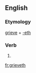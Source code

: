==English==

===Etymology===
[[grieve]] + [[-eth]]

===Verb===
{{head|en|verb form}}

# {{en-archaic third-person singular of|grieve}}

[[fr:grieveth]]